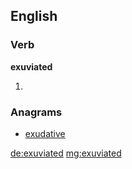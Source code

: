 ==English==

===Verb===
'''exuviated'''

# {{past of|exuviate}}

===Anagrams===
* [[exudative#English|exudative]]

[[de:exuviated]]
[[mg:exuviated]]